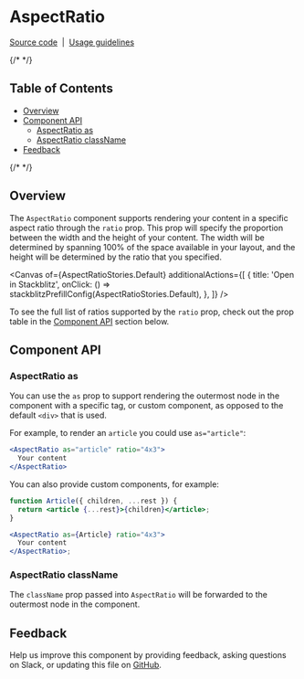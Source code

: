 
<Meta isTemplate />

# AspectRatio

[Source code](https://github.com/carbon-design-system/carbon/tree/main/packages/react/src/components/AspectRatio)
&nbsp;|&nbsp;
[Usage guidelines](https://carbondesignsystem.com/elements/2x-grid/overview/#aspect-ratio)

{/* <!-- START doctoc generated TOC please keep comment here to allow auto update --> <!-- DON'T EDIT THIS SECTION, INSTEAD RE-RUN doctoc TO UPDATE --> */}

## Table of Contents

- [Overview](#overview)
- [Component API](#component-api)
  - [AspectRatio as](#aspectratio-as)
  - [AspectRatio className](#aspectratio-classname)
- [Feedback](#feedback)

{/* <!-- END doctoc generated TOC please keep comment here to allow auto update --> */}

## Overview

The `AspectRatio` component supports rendering your content in a specific aspect
ratio through the `ratio` prop. This prop will specify the proportion between
the width and the height of your content. The width will be determined by
spanning 100% of the space available in your layout, and the height will be
determined by the ratio that you specified.

<Canvas
  of={AspectRatioStories.Default}
  additionalActions={[
    {
      title: 'Open in Stackblitz',
      onClick: () => stackblitzPrefillConfig(AspectRatioStories.Default),
    },
  ]}
/>

To see the full list of ratios supported by the `ratio` prop, check out the prop
table in the [Component API](#component-api) section below.

## Component API

<ArgTypes />

### AspectRatio as

You can use the `as` prop to support rendering the outermost node in the
component with a specific tag, or custom component, as opposed to the default
`<div>` that is used.

For example, to render an `article` you could use `as="article"`:

```jsx
<AspectRatio as="article" ratio="4x3">
  Your content
</AspectRatio>
```

You can also provide custom components, for example:

```jsx
function Article({ children, ...rest }) {
  return <article {...rest}>{children}</article>;
}

<AspectRatio as={Article} ratio="4x3">
  Your content
</AspectRatio>;
```

### AspectRatio className

The `className` prop passed into `AspectRatio` will be forwarded to the
outermost node in the component.

## Feedback

Help us improve this component by providing feedback, asking questions on Slack,
or updating this file on
[GitHub](https://github.com/carbon-design-system/carbon/edit/main/packages/react/src/components/AspectRatio/AspectRatio.mdx).
